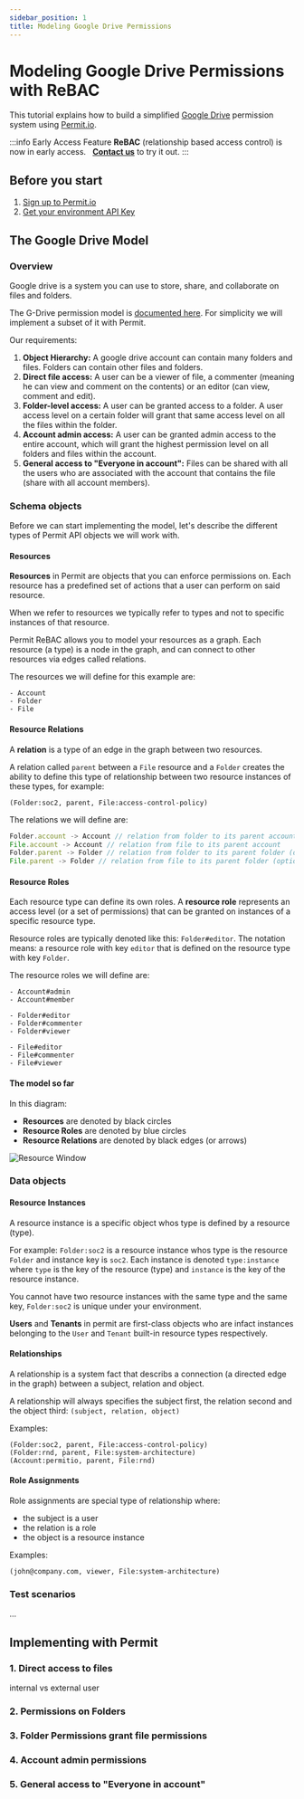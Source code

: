 ```yaml
---
sidebar_position: 1
title: Modeling Google Drive Permissions
---
```


# Modeling Google Drive Permissions with ReBAC

This tutorial explains how to build a simplified [Google Drive](https://www.google.com/drive/) permission system using [Permit.io](https://permit.io).

:::info Early Access Feature
**ReBAC** (relationship based access control) is now in early access. &nbsp; **[Contact us](https://bit.ly/permit-slack)** to try it out.
:::

## Before you start

1. [Sign up to Permit.io](tutorials/onboarding/lets-begin.mdx)
2. [Get your environment API Key](tutorials/quickstart.mdx)

## The Google Drive Model

### Overview

Google drive is a system you can use to store, share, and collaborate on files and folders.

The G-Drive permission model is [documented here](https://developers.google.com/drive/api/guides/ref-roles).
For simplicity we will implement a subset of it with Permit.

Our requirements:

1. **Object Hierarchy:** A google drive account can contain many folders and files. Folders can contain other files and folders.
2. **Direct file access:** A user can be a viewer of file, a commenter (meaning he can view and comment on the contents) or an editor (can view, comment and edit).
3. **Folder-level access:** A user can be granted access to a folder. A user access level on a certain folder will grant that same access level on all the files within the folder.
4. **Account admin access:** A user can be granted admin access to the entire account, which will grant the highest permission level on all folders and files within the account.
5. **General access to "Everyone in account":** Files can be shared with all the users who are associated with the account that contains the file (share with all account members).

### Schema objects

Before we can start implementing the model, let's describe the different types of Permit API objects we will work with.

#### Resources

**Resources** in Permit are objects that you can enforce permissions on. Each resource has a predefined set of actions that a user can perform on said resource.

When we refer to resources we typically refer to types and not to specific instances of that resource.

Permit ReBAC allows you to model your resources as a graph.
Each resource (a type) is a node in the graph, and can connect to other resources via edges called relations.

The resources we will define for this example are:

```
- Account
- Folder
- File
```

#### Resource Relations

A **relation** is a type of an edge in the graph between two resources.

A relation called `parent` between a `File` resource and a `Folder` creates the ability to define this type of relationship between two resource instances of these types, for example:

```
(Folder:soc2, parent, File:access-control-policy)
```

The relations we will define are:

```js
Folder.account -> Account // relation from folder to its parent account
File.account -> Account // relation from file to its parent account
Folder.parent -> Folder // relation from folder to its parent folder (optional)
File.parent -> Folder // relation from file to its parent folder (optional)
```

#### Resource Roles

Each resource type can define its own roles. A **resource role** represents an access level (or a set of permissions) that can be granted on instances of a specific resource type.

Resource roles are typically denoted like this: `Folder#editor`. The notation means: a resource role with key `editor` that is defined on the resource type with key `Folder`.

The resource roles we will define are:

```
- Account#admin
- Account#member

- Folder#editor
- Folder#commenter
- Folder#viewer

- File#editor
- File#commenter
- File#viewer
```

#### The model so far

In this diagram:

- **Resources** are denoted by black circles
- **Resource Roles** are denoted by blue circles
- **Resource Relations** are denoted by black edges (or arrows)

![Resource Window](/img/rebac/resource_roles.png)

### Data objects

#### Resource Instances

A resource instance is a specific object whos type is defined by a resource (type).

For example: `Folder:soc2` is a resource instance whos type is the resource `Folder` and instance key is `soc2`.
Each instance is denoted `type:instance` where `type` is the key of the resource (type) and `instance` is the key of the resource instance.

You cannot have two resource instances with the same type and the same key, `Folder:soc2` is unique under your environment.

**Users** and **Tenants** in permit are first-class objects who are infact instances belonging to the `User` and `Tenant` built-in resource types respectively.

#### Relationships

A relationship is a system fact that describs a connection (a directed edge in the graph) between a subject, relation and object.

A relationship will always specifies the subject first, the relation second and the object third: `(subject, relation, object)`

Examples:

```
(Folder:soc2, parent, File:access-control-policy)
(Folder:rnd, parent, File:system-architecture)
(Account:permitio, parent, File:rnd)
```

#### Role Assignments

Role assignments are special type of relationship where:

- the subject is a user
- the relation is a role
- the object is a resource instance

Examples:

```
(john@company.com, viewer, File:system-architecture)
```

### Test scenarios

...

## Implementing with Permit

### 1. Direct access to files

internal vs external user

### 2. Permissions on Folders

### 3. Folder Permissions grant file permissions

### 4. Account admin permissions

### 5. General access to "Everyone in account"
